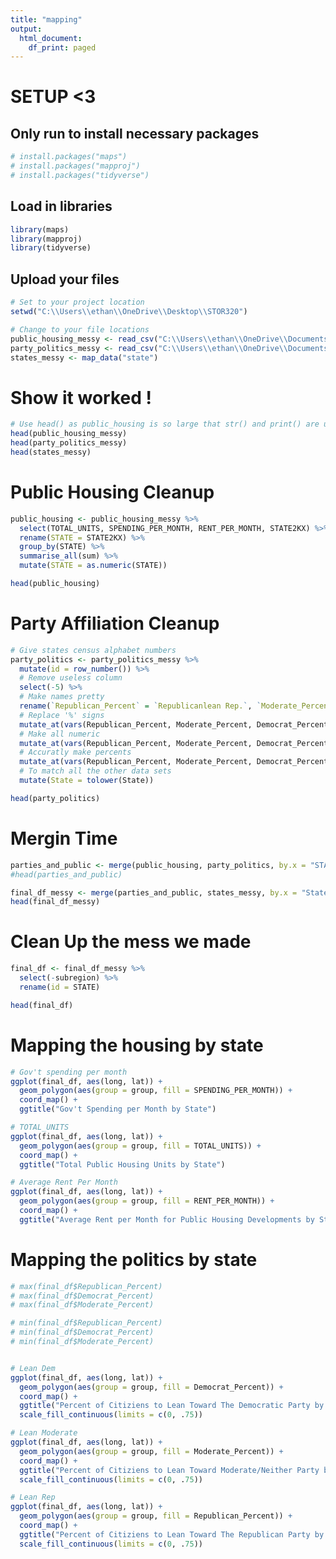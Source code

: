 ```yaml
---
title: "mapping"
output:
  html_document:
    df_print: paged
---
```


# SETUP <3
## Only run to install necessary packages
```r
# install.packages("maps")
# install.packages("mapproj")
# install.packages("tidyverse")
```
## Load in libraries
```r
library(maps)
library(mapproj)
library(tidyverse)
```

## Upload your files
```r
# Set to your project location
setwd("C:\\Users\\ethan\\OneDrive\\Desktop\\STOR320")

# Change to your file locations
public_housing_messy <- read_csv("C:\\Users\\ethan\\OneDrive\\Documents\\STOR320\\Final Project\\Public_Housing_Developments.csv")
party_politics_messy <- read_csv("C:\\Users\\ethan\\OneDrive\\Documents\\STOR320\\Final Project\\states.txt")
states_messy <- map_data("state")
```

# Show it worked !
```r
# Use head() as public_housing is so large that str() and print() are ugly as hell
head(public_housing_messy)
head(party_politics_messy)
head(states_messy)
```

# Public Housing Cleanup
```r
public_housing <- public_housing_messy %>%
  select(TOTAL_UNITS, SPENDING_PER_MONTH, RENT_PER_MONTH, STATE2KX) %>%
  rename(STATE = STATE2KX) %>%
  group_by(STATE) %>%
  summarise_all(sum) %>%
  mutate(STATE = as.numeric(STATE))

head(public_housing)
```

# Party Affiliation Cleanup
```r
# Give states census alphabet numbers
party_politics <- party_politics_messy %>%
  mutate(id = row_number()) %>%
  # Remove useless column
  select(-5) %>%
  # Make names pretty
  rename(`Republican_Percent` = `Republicanlean Rep.`, `Moderate_Percent`=`No lean`, `Democrat_Percent` = `Democratlean Dem.`) %>%
  # Replace '%' signs
  mutate_at(vars(Republican_Percent, Moderate_Percent, Democrat_Percent), ~ gsub("%", "", .)) %>%
  # Make all numeric
  mutate_at(vars(Republican_Percent, Moderate_Percent, Democrat_Percent), as.numeric) %>%
  # Accuratly make percents
  mutate_at(vars(Republican_Percent, Moderate_Percent, Democrat_Percent), ~ ./100) %>%
  # To match all the other data sets
  mutate(State = tolower(State))

head(party_politics)
```

# Mergin Time
```r
parties_and_public <- merge(public_housing, party_politics, by.x = "STATE", by.y = "id", all = TRUE, na.rm=FALSE)
#head(parties_and_public)

final_df_messy <- merge(parties_and_public, states_messy, by.x = "State", by.y = "region")
head(final_df_messy)
```

# Clean Up the mess we made
```r
final_df <- final_df_messy %>%
  select(-subregion) %>%
  rename(id = STATE)

head(final_df)
```


# Mapping the housing by state
```r
# Gov't spending per month
ggplot(final_df, aes(long, lat)) + 
  geom_polygon(aes(group = group, fill = SPENDING_PER_MONTH)) + 
  coord_map() +
  ggtitle("Gov't Spending per Month by State")

# TOTAL_UNITS
ggplot(final_df, aes(long, lat)) + 
  geom_polygon(aes(group = group, fill = TOTAL_UNITS)) + 
  coord_map() +
  ggtitle("Total Public Housing Units by State")

# Average Rent Per Month
ggplot(final_df, aes(long, lat)) + 
  geom_polygon(aes(group = group, fill = RENT_PER_MONTH)) + 
  coord_map() +
  ggtitle("Average Rent per Month for Public Housing Developments by State")
```

# Mapping the politics by state
```r
# max(final_df$Republican_Percent)
# max(final_df$Democrat_Percent)
# max(final_df$Moderate_Percent)

# min(final_df$Republican_Percent)
# min(final_df$Democrat_Percent)
# min(final_df$Moderate_Percent)


# Lean Dem
ggplot(final_df, aes(long, lat)) + 
  geom_polygon(aes(group = group, fill = Democrat_Percent)) + 
  coord_map() +
  ggtitle("Percent of Citiziens to Lean Toward The Democratic Party by State") +
  scale_fill_continuous(limits = c(0, .75))

# Lean Moderate
ggplot(final_df, aes(long, lat)) + 
  geom_polygon(aes(group = group, fill = Moderate_Percent)) + 
  coord_map() +
  ggtitle("Percent of Citiziens to Lean Toward Moderate/Neither Party by State") +
  scale_fill_continuous(limits = c(0, .75))

# Lean Rep
ggplot(final_df, aes(long, lat)) + 
  geom_polygon(aes(group = group, fill = Republican_Percent)) + 
  coord_map() +
  ggtitle("Percent of Citiziens to Lean Toward The Republican Party by State") +
  scale_fill_continuous(limits = c(0, .75))
```

